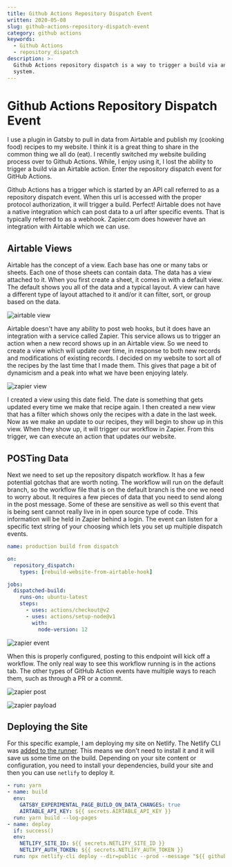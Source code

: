 ```yaml
---
title: Github Actions Repository Dispatch Event
written: 2020-05-08
slug: github-actions-repository-dispatch-event
category: github actions
keywords:
  - Github Actions
  - repository_dispatch
description: >-
  Github Actions repository dispatch is a way to trigger a build via an external
  system.
---
```


# Github Actions Repository Dispatch Event

I use a plugin in Gatsby to pull in data from Airtable and publish my (cooking food) recipes to my website. I think it is a great thing to share in the common thing we all do (eat). I recently switched my website building process over to Github Actions. While, I enjoy using it, I lost the ability to trigger a build via an Airtable action. Enter the repository dispatch event for GitHub Actions.

Github Actions has a trigger which is started by an API call referred to as a repository dispatch event. When this url is accessed with the proper protocol authorization, it will trigger a build. Perfect! Airtable does not have a native integration which can post data to a url after specific events. That is typically referred to as a webhook. Zapier.com does however have an integration with Airtable which we can use.

## Airtable Views

Airtable has the concept of a view. Each base has one or many tabs or sheets. Each one of those sheets can contain data. The data has a view attached to it. When you first create a sheet, it comes in with a default view. The default shows you all of the data and a typical layout. A view can have a different type of layout attached to it and/or it can filter, sort, or group based on the data.

![airtable view](./airtable-view.png)

Airtable doesn't have any ability to post web hooks, but it does have an integration with a service called Zapier. This service allows us to trigger an action when a new record shows up in an Airtable view. So we need to create a view which will update over time, in response to both new records and modifications of existing records. I decided on my website to sort all of the recipes by the last time that I made them. This gives that page a bit of dynamicism and a peak into what we have been enjoying lately.

![zapier view](./zapier-view.png)

I created a view using this date field. The date is something that gets updated every time we make that recipe again. I then created a new view that has a filter which shows only the recipes with a date in the last week. Now as we make an update to our recipes, they will begin to show up in this view. When they show up, it will trigger our workflow in Zapier. From this trigger, we can execute an action that updates our website.

## POSTing Data

Next we need to set up the repository dispatch workflow. It has a few potential gotchas that are worth noting. The workflow will run on the default branch, so the workflow file that is on the default branch is the one we need to worry about. It requires a few pieces of data that you need to send along in the post message. Some of these are sensitive as well so this event that is being sent cannot really live in in open source type of code. This information will be held in Zapier behind a login. The event can listen for a specific text string of your choosing which lets you set up multiple dispatch events.

```yml
name: production build from dispatch

on:
  repository_dispatch:
    types: [rebuild-website-from-airtable-hook]

jobs:
  dispatched-build:
    runs-on: ubuntu-latest
    steps:
      - uses: actions/checkout@v2
      - uses: actions/setup-node@v1
        with:
          node-version: 12
```

![zapier event](./zapier-event.png)

When this is properly configured, posting to this endpoint will kick off a workflow. The only real way to see this workflow running is in the actions tab. The other types of GitHub Action events have multiple ways to reach them, such as through a PR or a commit.

![zapier post](./zapier-post.png)

![zapier payload](./zapier-payload.png)

## Deploying the Site

For this specific example, I am deploying my site on Netlify. The Netlify CLI was [added to the runner](https://github.com/actions/virtual-environments/pull/1423). This means we don't need to install it and it will save us some time on the build. Depending on your site content or configuration, you need to install your dependencies, build your site and then you can use `netlify` to deploy it.

```yml
- run: yarn
- name: build
  env:
    GATSBY_EXPERIMENTAL_PAGE_BUILD_ON_DATA_CHANGES: true
    AIRTABLE_API_KEY: ${{ secrets.AIRTABLE_API_KEY }}
  run: yarn build --log-pages
- name: deploy
  if: success()
  env:
    NETLIFY_SITE_ID: ${{ secrets.NETLIFY_SITE_ID }}
    NETLIFY_AUTH_TOKEN: ${{ secrets.NETLIFY_AUTH_TOKEN }}
  run: npx netlify-cli deploy --dir=public --prod --message "${{ github.event.head_commit.message }}"
```
